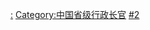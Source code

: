 [[Category:中华人民共和国省级行政区行政机关|:]]
[[Category:中国省级行政长官|Category:中国省级行政长官]]
[[Category:中华人民共和国省级行政区正职领导人|#2]]
